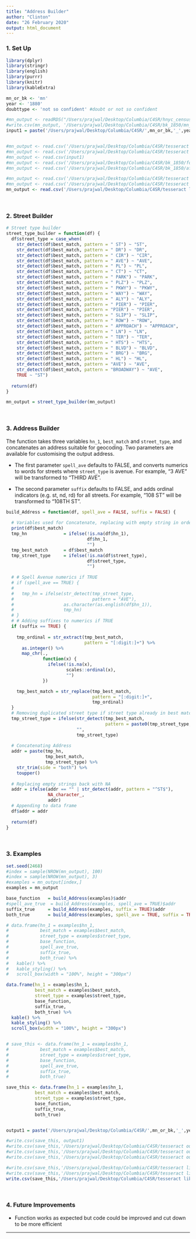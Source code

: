 ```yaml
---
title: "Address Builder"
author: "Clinton"
date: "26 February 2020"
output: html_document
---
```


### 1. Set Up

```r
library(dplyr)
library(stringr)
library(english)
library(purrr)
library(knitr)
library(kableExtra)

mn_or_bk <- 'mn'
year <- '1880'
doubttype <- 'not so confident' #doubt or not so confident

#mn_output <- readRDS("/Users/prajwal/Desktop/Columbia/C4SR/hnyc_census-master/mn_output.rds")
#write.csv(mn_output, '/Users/prajwal/Desktop/Columbia/C4SR/bk_1850/mn_output.csv')
input1 = paste('/Users/prajwal/Desktop/Columbia/C4SR/',mn_or_bk,'_',year,'/for address builder/',mn_or_bk,'_',year,'_',doubttype,'_ready4.csv',sep='')


#mn_output <- read.csv('/Users/prajwal/Desktop/Columbia/C4SR/tesseract output/run1/after cleaning/mn-1880-for-address-builder.csv')
#mn_output <- read.csv('/Users/prajwal/Desktop/Columbia/C4SR/tesseract output/run2/after cleaning/bk-1850-for-address-builder.csv')
#mn_output <- read.csv(input1)
#mn_output <- read.csv('/Users/prajwal/Desktop/Columbia/C4SR/bk_1850/for address builder/bk_1850_not so confident_ready3.csv')
#mn_output <- read.csv('/Users/prajwal/Desktop/Columbia/C4SR/bk_1850/after cleaning/temp3.csv')

#mn_output <- read.csv('/Users/prajwal/Desktop/Columbia/C4SR/tesseract lib/mn 1850/data/mn-1850-for-address-builder.csv')
#mn_output <- read.csv('/Users/prajwal/Desktop/Columbia/C4SR/tesseract lib/mn 1850/data/mn_1850_for_rerun_cleaned.csv')
mn_output <- read.csv('/Users/prajwal/Desktop/Columbia/C4SR/tesseract lib/bk 1850/address 2/data2/bk-1850-3-address2-for-rerun-cleaned.csv')
```

<br>

### 2. Street Builder

```r
# Street type builder
street_type_builder = function(df) {
  df$street_type = case_when(
    str_detect(df$best_match, pattern = " ST") ~ "ST",
    str_detect(df$best_match, pattern = " DR") ~ "DR",
    str_detect(df$best_match, pattern = " CIR") ~ "CIR",
    str_detect(df$best_match, pattern = " AVE") ~ "AVE",
    str_detect(df$best_match, pattern = " PL") ~ "PL",
    str_detect(df$best_match, pattern = " CT") ~ "CT",
    str_detect(df$best_match, pattern = " PARK") ~ "PARK",
    str_detect(df$best_match, pattern = " PLZ") ~ "PLZ",
    str_detect(df$best_match, pattern = " PKWY") ~ "PKWY",
    str_detect(df$best_match, pattern = " WAY") ~ "WAY",
    str_detect(df$best_match, pattern = " ALY") ~ "ALY",
    str_detect(df$best_match, pattern = " PIER") ~ "PIER",
    str_detect(df$best_match, pattern = "PIER") ~ "PIER",
    str_detect(df$best_match, pattern = " SLIP") ~ "SLIP",
    str_detect(df$best_match, pattern = " ROW") ~ "ROW",
    str_detect(df$best_match, pattern = " APPROACH") ~ "APPROACH",
    str_detect(df$best_match, pattern = " LN") ~ "LN",
    str_detect(df$best_match, pattern = " TER") ~ "TER",
    str_detect(df$best_match, pattern = " HTS") ~ "HTS",
    str_detect(df$best_match, pattern = " BLVD") ~ "BLVD",
    str_detect(df$best_match, pattern = " BRG") ~ "BRG",
    str_detect(df$best_match, pattern = " HL") ~ "HL",
    str_detect(df$best_match, pattern = "AVE") ~ "AVE",
    str_detect(df$best_match, pattern = "BROADWAY") ~ "AVE",
    TRUE ~ "ST")
  
  return(df)
}

mn_output = street_type_builder(mn_output)
```

<br>

### 3. Address Builder

The function takes three variables `hn_1`, `best_match` and `street_type`, and concatenates an address suitable for geocoding. Two parameters are available for customising the output address. 

* The first parameter `spell_ave` defaults to FALSE, and converts numerics to words for streets where `street_type` is avenue. For example, "3 AVE" will be transformed to "THIRD AVE".

* The second parameter `suffix` defaults to FALSE, and adds ordinal indicators (e.g. st, nd, rd) for all streets. For example, "108 ST" will be transformed to "108TH ST".

```r
build_Address = function(df, spell_ave = FALSE, suffix = FALSE) {
  
  # Variables used for Concatenate, replacing with empty string in order to sanitise input for functions below. Also because otherwise NA would be concatenated
  print(df$best_match)
  tmp_hn              = ifelse(!is.na(df$hn_1),
                               df$hn_1,
                               "")
  tmp_best_match      = df$best_match
  tmp_street_type     = ifelse(!is.na(df$street_type),
                               df$street_type,
                               "")
  
  # # Spell Avenue numerics if TRUE
  # if (spell_ave == TRUE) {
  #   
  #   tmp_hn = ifelse(str_detect(tmp_street_type, 
  #                              pattern = "AVE"),
  #                   as.character(as.english(df$hn_1)),
  #                   tmp_hn)
  # }
  # # Adding suffixes to numerics if TRUE
  if (suffix == TRUE) {
    
    tmp_ordinal = str_extract(tmp_best_match, 
                              pattern = "[:digit:]+") %>%
      as.integer() %>%
      map_chr(., 
              function(x) {
                ifelse(!is.na(x),
                       scales::ordinal(x),
                       "")
              })

    tmp_best_match = str_replace(tmp_best_match, 
                                 pattern = "[:digit:]+",
                                 tmp_ordinal)
  }
  # Removing duplicated street type if street type already in best match for street types that are not "ST"
  tmp_street_type = ifelse(str_detect(tmp_best_match,
                                      pattern = paste0(tmp_street_type, "$")),
                           "",
                           tmp_street_type)
  
  # Concatenating Address
  addr = paste(tmp_hn, 
               tmp_best_match, 
               tmp_street_type) %>%
    str_trim(side = "both") %>%
    toupper()
  
  # Replacing empty strings back with NA
  addr = ifelse(addr == "" | str_detect(addr, pattern = "^ST$"),
                NA_character_,
                addr)
  # Appending to data frame
  df$addr = addr
  
  return(df)
}
```

<br>

### 3. Examples

```r
set.seed(2468)
#index = sample(NROW(mn_output), 100)
#index = sample(NROW(mn_output), 3)
#examples = mn_output[index,]
examples = mn_output

base_function   = build_Address(examples)$addr
#spell_ave_true  = build_Address(examples, spell_ave = TRUE)$addr
suffix_true     = build_Address(examples, suffix = TRUE)$addr
both_true       = build_Address(examples, spell_ave = TRUE, suffix = TRUE)$addr

# data.frame(hn_1 = examples$hn_1,
#            best_match = examples$best_match,
#            street_type = examples$street_type, 
#            base_function, 
#            spell_ave_true,
#            suffix_true,
#            both_true) %>%
#   kable() %>%
#   kable_styling() %>%
#   scroll_box(width = "100%", height = "300px")

data.frame(hn_1 = examples$hn_1,
           best_match = examples$best_match,
           street_type = examples$street_type, 
           base_function, 
           suffix_true,
           both_true) %>%
  kable() %>%
  kable_styling() %>%
  scroll_box(width = "100%", height = "300px")


# save_this <- data.frame(hn_1 = examples$hn_1,
#            best_match = examples$best_match,
#            street_type = examples$street_type, 
#            base_function, 
#            spell_ave_true,
#            suffix_true,
#            both_true)

save_this <- data.frame(hn_1 = examples$hn_1,
           best_match = examples$best_match,
           street_type = examples$street_type, 
           base_function, 
           suffix_true,
           both_true)


output1 = paste('/Users/prajwal/Desktop/Columbia/C4SR/',mn_or_bk,'_',year,'/after cleaning/',mn_or_bk,'_',year,'_',doubttype,'_built.csv',sep='')

#write.csv(save_this, output1)
#write.csv(save_this,'/Users/prajwal/Desktop/Columbia/C4SR/tesseract output/run1/final/mn_1880_final_tesseract.csv')
#write.csv(save_this,'/Users/prajwal/Desktop/Columbia/C4SR/tesseract output/run2/after cleaning/bk_1850_final_tesseract_run2.csv')
#write.csv(save_this,'/Users/prajwal/Desktop/Columbia/C4SR/tesseract output/run2/for rerun/bk_1850_final_after_rerun.csv')

#write.csv(save_this,'/Users/prajwal/Desktop/Columbia/C4SR/tesseract lib/mn 1850/data/mn-1850-final_tesseract.csv')
#write.csv(save_this,'/Users/prajwal/Desktop/Columbia/C4SR/tesseract lib/mn 1850/data/mn-1850-final_after_rereun.csv')
write.csv(save_this,'/Users/prajwal/Desktop/Columbia/C4SR/tesseract lib/bk 1850/address 2/data2/bk-1850-3-address2-final.csv')

```

<br>

### 4. Future Improvements

* Function works as expected but code could be improved and cut down to be more efficient

***
